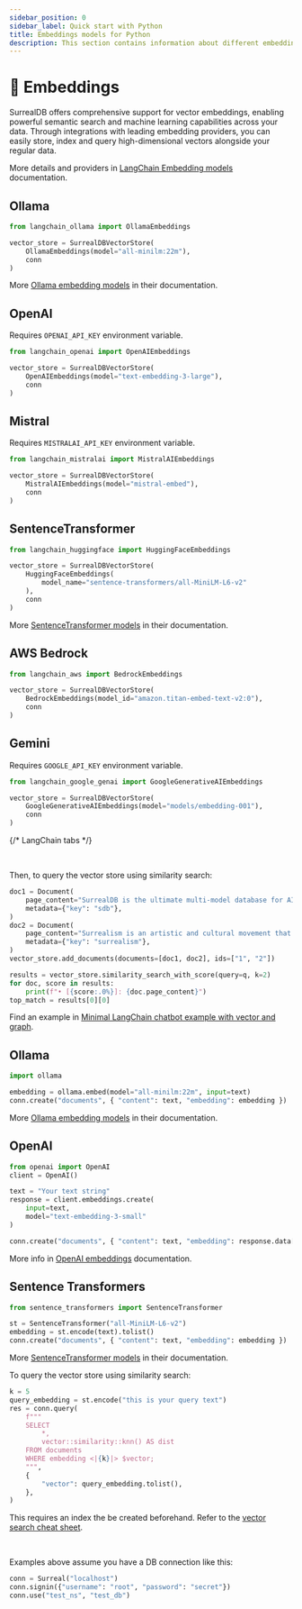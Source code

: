 ```yaml
---
sidebar_position: 0
sidebar_label: Quick start with Python
title: Embeddings models for Python
description: This section contains information about different embedding models you can use with SurrealDB.
---
```



# 🐍 Embeddings

SurrealDB offers comprehensive support for vector embeddings, enabling powerful semantic search and machine learning capabilities across your data. Through integrations with leading embedding providers, you can easily store, index and query high-dimensional vectors alongside your regular data.

<Tabs>
<TabItem label="LangChain">

More details and providers in [LangChain Embedding models](https://python.langchain.com/docs/integrations/text_embedding/) documentation.

<Tabs>
<TabItem label="Ollama">

## Ollama

```python
from langchain_ollama import OllamaEmbeddings

vector_store = SurrealDBVectorStore(
    OllamaEmbeddings(model="all-minilm:22m"),
    conn
)
```

More [Ollama embedding models](https://ollama.com/search?c=embedding) in their documentation.

</TabItem>

<TabItem label="OpenAI">

## OpenAI

Requires `OPENAI_API_KEY` environment variable.

```python
from langchain_openai import OpenAIEmbeddings

vector_store = SurrealDBVectorStore(
    OpenAIEmbeddings(model="text-embedding-3-large"),
    conn
)
```
</TabItem>

<TabItem label="Mistral">

## Mistral

Requires `MISTRALAI_API_KEY` environment variable.

```python
from langchain_mistralai import MistralAIEmbeddings

vector_store = SurrealDBVectorStore(
    MistralAIEmbeddings(model="mistral-embed"),
    conn
)
```
</TabItem>

<TabItem label="SentenceTransformer">

## SentenceTransformer

```python
from langchain_huggingface import HuggingFaceEmbeddings

vector_store = SurrealDBVectorStore(
    HuggingFaceEmbeddings(
        model_name="sentence-transformers/all-MiniLM-L6-v2"
    ),
    conn
)
```

More [SentenceTransformer models](https://www.sbert.net/docs/sentence_transformer/pretrained_models.html) in their documentation.
</TabItem>

<TabItem label="AWS Bedrock">

## AWS Bedrock

```python
from langchain_aws import BedrockEmbeddings

vector_store = SurrealDBVectorStore(
    BedrockEmbeddings(model_id="amazon.titan-embed-text-v2:0"),
    conn
)
```
</TabItem>

<TabItem label="Gemini">

## Gemini

Requires `GOOGLE_API_KEY` environment variable.

```python
from langchain_google_genai import GoogleGenerativeAIEmbeddings

vector_store = SurrealDBVectorStore(
    GoogleGenerativeAIEmbeddings(model="models/embedding-001"),
    conn
)
```
</TabItem>

</Tabs> {/* LangChain tabs */}

<br />

Then, to query the vector store using similarity search:

```python
doc1 = Document(
    page_content="SurrealDB is the ultimate multi-model database for AI applications",
    metadata={"key": "sdb"},
)
doc2 = Document(
    page_content="Surrealism is an artistic and cultural movement that emerged in the early 20th century",
    metadata={"key": "surrealism"},
)
vector_store.add_documents(documents=[doc1, doc2], ids=["1", "2"])

results = vector_store.similarity_search_with_score(query=q, k=2)
for doc, score in results:
    print(f"• [{score:.0%}]: {doc.page_content}")
top_match = results[0][0]
```

Find an example in [Minimal LangChain chatbot example with vector and graph](/blog/minimal-langchain-chatbot-example-with-vector-and-graph).

</TabItem>

<TabItem label="Vanilla">

<Tabs>
<TabItem label="Ollama">

## Ollama

```python
import ollama

embedding = ollama.embed(model="all-minilm:22m", input=text)
conn.create("documents", { "content": text, "embedding": embedding })
```

More [Ollama embedding models](https://ollama.com/search?c=embedding) in their documentation.

</TabItem>

<TabItem label="OpenAI">

## OpenAI

```python
from openai import OpenAI
client = OpenAI()

text = "Your text string"
response = client.embeddings.create(
    input=text,
    model="text-embedding-3-small"
)

conn.create("documents", { "content": text, "embedding": response.data[0].embedding })
```

More info in [OpenAI embeddings](https://platform.openai.com/docs/guides/embeddings?lang=python) documentation.

</TabItem>

<TabItem label="Sentence Transformers">

## Sentence Transformers

```python
from sentence_transformers import SentenceTransformer

st = SentenceTransformer("all-MiniLM-L6-v2")
embedding = st.encode(text).tolist()
conn.create("documents", { "content": text, "embedding": embedding })
```

More [SentenceTransformer models](https://www.sbert.net/docs/sentence_transformer/pretrained_models.html) in their documentation.

</TabItem>

To query the vector store using similarity search:

```python
k = 5
query_embedding = st.encode("this is your query text")
res = conn.query(
    f"""
    SELECT
        *,
        vector::similarity::knn() AS dist
    FROM documents
    WHERE embedding <|{k}|> $vector;
    """,
    {
        "vector": query_embedding.tolist(),
    },
)
```

This requires an index the be created beforehand. Refer to the [vector search cheat sheet](/docs/surrealdb/reference-guide/vector-search#vector-search-cheat-sheet).

</Tabs>
</TabItem>


</Tabs>

<br />

Examples above assume you have a DB connection like this:

```python
conn = Surreal("localhost")
conn.signin({"username": "root", "password": "secret"})
conn.use("test_ns", "test_db")
```
